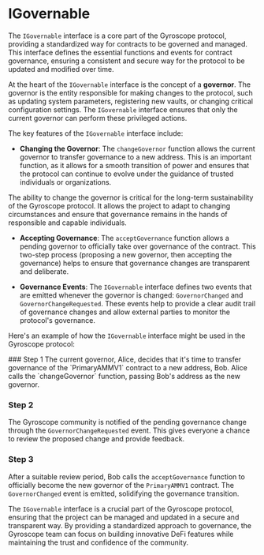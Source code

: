 
# IGovernable

The `IGovernable` interface is a core part of the Gyroscope protocol, providing a standardized way for contracts to be governed and managed. This interface defines the essential functions and events for contract governance, ensuring a consistent and secure way for the protocol to be updated and modified over time.

At the heart of the `IGovernable` interface is the concept of a **governor**. The governor is the entity responsible for making changes to the protocol, such as updating system parameters, registering new vaults, or changing critical configuration settings. The `IGovernable` interface ensures that only the current governor can perform these privileged actions.

The key features of the `IGovernable` interface include:

- **Changing the Governor**: The `changeGovernor` function allows the current governor to transfer governance to a new address. This is an important function, as it allows for a smooth transition of power and ensures that the protocol can continue to evolve under the guidance of trusted individuals or organizations.

<Callout type="info">
The ability to change the governor is critical for the long-term sustainability of the Gyroscope protocol. It allows the project to adapt to changing circumstances and ensure that governance remains in the hands of responsible and capable individuals.
</Callout>

- **Accepting Governance**: The `acceptGovernance` function allows a pending governor to officially take over governance of the contract. This two-step process (proposing a new governor, then accepting the governance) helps to ensure that governance changes are transparent and deliberate.

- **Governance Events**: The `IGovernable` interface defines two events that are emitted whenever the governor is changed: `GovernorChanged` and `GovernorChangeRequested`. These events help to provide a clear audit trail of governance changes and allow external parties to monitor the protocol's governance.

Here's an example of how the `IGovernable` interface might be used in the Gyroscope protocol:

<Steps>
### Step 1
The current governor, Alice, decides that it's time to transfer governance of the `PrimaryAMMV1` contract to a new address, Bob. Alice calls the `changeGovernor` function, passing Bob's address as the new governor.

### Step 2
The Gyroscope community is notified of the pending governance change through the `GovernorChangeRequested` event. This gives everyone a chance to review the proposed change and provide feedback.

### Step 3
After a suitable review period, Bob calls the `acceptGovernance` function to officially become the new governor of the `PrimaryAMMV1` contract. The `GovernorChanged` event is emitted, solidifying the governance transition.
</Steps>

The `IGovernable` interface is a crucial part of the Gyroscope protocol, ensuring that the project can be managed and updated in a secure and transparent way. By providing a standardized approach to governance, the Gyroscope team can focus on building innovative DeFi features while maintaining the trust and confidence of the community.